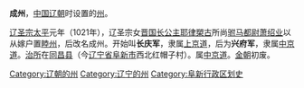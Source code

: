 '''成州'''，[[中国|中国]][[辽朝|辽朝]]时设置的[[州|州]]。

[[辽圣宗|辽圣宗]][[太平_(辽朝)|太平]]元年（1021年），辽圣宗女[[耶律槊古|晋国长公主耶律槊古]]所尚[[驸马都尉|驸马都尉]][[萧孝忠|萧绍业]]以从嫁户置[[睦州|睦州]]，后改名成州。开始叫'''长庆军'''，隶属[[上京道|上京道]]，后为'''兴府军'''，隶属[[中京道|中京道]]。[[治所|治所]]在[[同昌县|同昌县]]（今[[辽宁省|辽宁省]][[阜新市|阜新市]]西北红帽子村）。属[[中京道|中京道]]。[[金朝|金朝]]初废。

{{辽朝行政区划|nocat}}
{{辽宁行政区划小作品}}
{{DEFAULTSORT:C}}
[[Category:辽朝的州|Category:辽朝的州]]
[[Category:辽宁的州|Category:辽宁的州]]
[[Category:阜新行政区划史|Category:阜新行政区划史]]